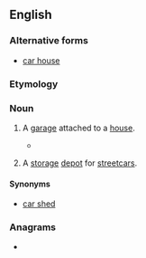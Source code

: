 {{also|car-house}}
==English==

===Alternative forms===
* [[car house]]

===Etymology===
{{compound|en|car|house}}

===Noun===
{{en-noun}}

# {{lb|en|US}} A [[garage]] attached to a [[house]].
#* {{quote-text|en|year=1960|author={{w|Harper Lee}}|title={{w|To Kill a Mockingbird}}| chapter=10| passage=Atticus killed the engine in the driveway and coasted to the '''carhouse'''}}
# {{lb|en|US|dated}} A [[storage]] [[depot]] for [[streetcar]]s.

====Synonyms====
* {{sense|garage}} [[car shed]]

===Anagrams===
* {{anagrams|en|a=acehorsu|housecar}}